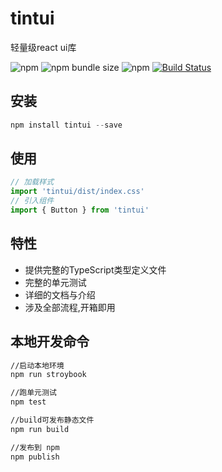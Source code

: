 
<Meta title='TintUI|Welcome' />

# tintui

轻量级react ui库

![npm](https://img.shields.io/npm/v/tintui)
![npm bundle size](https://img.shields.io/bundlephobia/min/tintui)
![npm](https://img.shields.io/npm/dt/tintui)
[![Build Status](https://www.travis-ci.org/tiny0918/tintui.svg?branch=master)](https://www.travis-ci.org/github/tiny0918/tintui)

## 安装

~~~javascript
npm install tintui --save
~~~

## 使用

~~~javascript
// 加载样式
import 'tintui/dist/index.css'
// 引入组件
import { Button } from 'tintui'
~~~

## 特性

* 提供完整的TypeScript类型定义文件
* 完整的单元测试
* 详细的文档与介绍
* 涉及全部流程,开箱即用

## 本地开发命令

~~~bash
//启动本地环境
npm run stroybook

//跑单元测试
npm test

//build可发布静态文件
npm run build

//发布到 npm
npm publish
~~~
